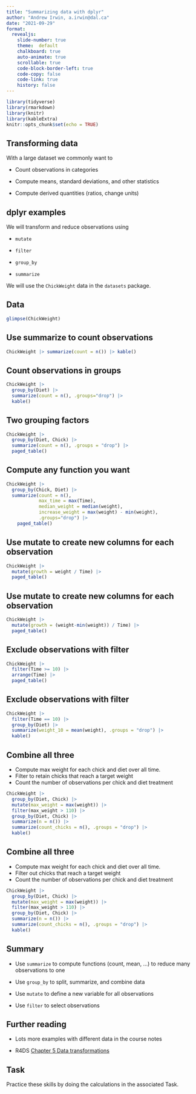 ```yaml
---
title: "Summarizing data with dplyr"
author: "Andrew Irwin, a.irwin@dal.ca"
date: "2021-09-29"
format:
  revealjs:
    slide-number: true
    theme:  default
    chalkboard: true
    auto-animate: true
    scrollable: true
    code-block-border-left: true
    code-copy: false
    code-link: true
    history: false
---
```


```r
library(tidyverse)
library(rmarkdown)
library(knitr)
library(kableExtra)
knitr::opts_chunk$set(echo = TRUE)
```

## Transforming data

With a large dataset we commonly want to 

* Count observations in categories

* Compute means, standard deviations, and other statistics

* Compute derived quantities (ratios, change units) 



## dplyr examples

We will transform and reduce observations using 

* `mutate`

* `filter`

* `group_by`

* `summarize`

We will use the `ChickWeight` data in the `datasets` package.

## Data {.smaller}

```r
glimpse(ChickWeight)
```

## Use summarize to count observations

```r
ChickWeight |> summarize(count = n()) |> kable()
```

## Count observations in groups

```r
ChickWeight |>
  group_by(Diet) |> 
  summarize(count = n(), .groups="drop") |>
  kable()
```


## Two grouping factors {.smaller}

```r
ChickWeight |>
  group_by(Diet, Chick) |> 
  summarize(count = n(), .groups = "drop") |>
  paged_table()
```

## Compute any function you want {.smaller}

```r
ChickWeight |>
  group_by(Chick, Diet) |> 
  summarize(count = n(), 
            max_time = max(Time), 
            median_weight = median(weight),
            increase_weight = max(weight) - min(weight),
            .groups="drop") |>
    paged_table()
```

## Use mutate to create new columns for each observation {.smaller}

```r
ChickWeight |> 
  mutate(growth = weight / Time) |>
  paged_table()
```

## Use mutate to create new columns for each observation {.smaller}

```r
ChickWeight |>
  mutate(growth = (weight-min(weight)) / Time) |>
  paged_table()
```

## Exclude observations with filter {.smaller}

```r
ChickWeight |> 
  filter(Time >= 10) |> 
  arrange(Time) |>
  paged_table()
```


## Exclude observations with filter {.smaller}

```r
ChickWeight |> 
  filter(Time == 10) |> 
  group_by(Diet) |> 
  summarize(weight_10 = mean(weight), .groups = "drop") |>
  kable()
```

## Combine all three

* Compute max weight for each chick and diet over all time.
* Filter to retain chicks that reach a target weight
* Count the number of observations per chick and diet treatment

```r
ChickWeight |>
  group_by(Diet, Chick) |>
  mutate(max_weight = max(weight)) |>
  filter(max_weight > 110) |>
  group_by(Diet, Chick) |>
  summarize(n = n()) |>
  summarize(count_chicks = n(), .groups = "drop") |>
  kable()
```

## Combine all three

* Compute max weight for each chick and diet over all time.
* Filter out chicks that reach a target weight
* Count the number of observations per chick and diet treatment

```r
ChickWeight |> 
  group_by(Diet, Chick) |>
  mutate(max_weight = max(weight)) |>
  filter(max_weight > 110) |>
  group_by(Diet, Chick) |>
  summarize(n = n()) |>
  summarize(count_chicks = n(), .groups = "drop") |>
  kable()
```


## Summary

* Use `summarize` to compute functions (count, mean, ...) to reduce many observations to one

* Use `group_by` to split, summarize, and combine data

* Use `mutate` to define a new variable for all observations

* Use `filter` to select observations


## Further reading

* Lots more examples with different data in the course notes

* R4DS [Chapter 5 Data transformations](https://r4ds.had.co.nz/transform.html)


## Task

Practice these skills by doing the calculations in the associated Task.

